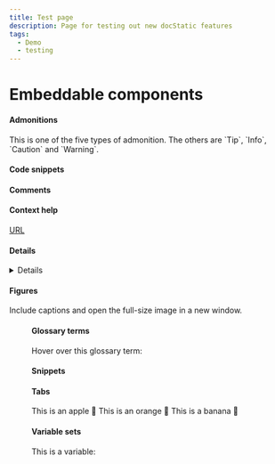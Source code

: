 ```yaml
---
title: Test page
description: Page for testing out new docStatic features
tags:
  - Demo
  - testing
---
```


# Embeddable components

#### Admonitions

<Admonition type="note" title="Note Title">
  This is one of the five types of admonition. The others are `Tip`, `Info`, `Caution` and `Warning`.
</Admonition>

#### Code snippets

<CodeSnippet title="This is a code snippet from a file:" language="xml" filepath="example.xml" />

#### Comments

<!-- hidden comment="This comment will not be visible, even by inspecting the output." -->

#### Context help

[URL](#csh)

<a id="csh" />

#### Details

<Details summary="This is an expanding block.">
  Here are the details.
</Details>

#### Figures

Include captions and open the full-size image in a new window.

<Figure img="/img/docStaticDemo.jpg" caption="An image." size="100%" />

#### Glossary terms

Hover over this glossary term: <GlossaryTerm termKey="single-sourcing" />

#### Snippets

<Snippet filepath="example.mdx" />

#### Tabs

<Tabs>
  <TabItem value="apple" label="Apple">
    This is an apple 🍎
  </TabItem>

  <TabItem value="orange" label="Orange">
    This is an orange 🍊
  </TabItem>

  <TabItem value="banana" label="Banana">
    This is a banana 🍌
  </TabItem>
</Tabs>

#### Variable sets

This is a variable: <VariableSet setKey="writing-terms" variableKey="single-sourcing" />
